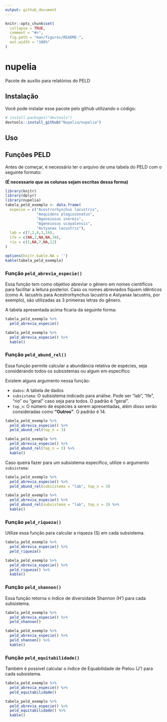 ```yaml
---
output: github_document
---
```


<!-- README.md is generated from README.Rmd. Please edit that file -->

```r
knitr::opts_chunk$set(
  collapse = TRUE,
  comment = "#>",
  fig.path = "man/figures/README-",
  out.width = "100%"
)
```

# nupelia

<!-- badges: start -->
<!-- badges: end -->

Pacote de auxílio para relatórios do PELD

## Instalação

Você pode instalar esse pacote pelo github utilizando o código:

``` r
# install.packages("devtools")
devtools::install_github("Nupelia/nupelia")
```

## Uso

## Funções PELD

Antes de começar, é necessário ter o arquivo de uma tabela do PELD com o seguinte formato:

**(É necessario que as colunas sejam escritas dessa forma)**

```r
library(knitr)
library(dplyr)
library(nupelia)
tabela_peld_exemplo <- data.frame(
  especie = c("Acestrorhynchus lacustris",
              "Aequidens plagiozonatus",
              "Ageneiosus inermis",
              "Ageneiosus ucayalensis",
              "Astyanax lacustris"),
  lab = c(7,2,8,3,16),
  lfe = c(NA,2,NA,NA,38),
  rio = c(5,NA,7,NA,12)
)

options(knitr.kable.NA = '')
kable(tabela_peld_exemplo)
```

### Função `peld_abrevia_especie()`

Essa função tem como objetivo abreviar o gênero em nomes científicos para facilitar a leitura posterior.
Caso os nomes abreviados fiquem idênticos (como A. lacustris para Acestrorhynchus lacustris e Astyanax lacustris, por exemplo), são utilizadas as 3 primeiras letras do gênero.

A tabela apresentada acima ficaria da seguinte forma:

```r
tabela_peld_exemplo %>% 
  peld_abrevia_especie()
```

```r
tabela_peld_exemplo %>% 
  peld_abrevia_especie() %>% 
  kable()
```

### Função `peld_abund_rel()`

Essa função permite calcular a abundância relativa de espécies, seja considerando todos os subsistemas ou algum em específico

Existem alguns argumento nessa função:

- `dados`: A tabela de dados
- `subsistema`: O subsistema indicado para análise. Pode ser "lab", "lfe", "rio" ou "geral" caso seja para todos. O padrão é "geral".
- `top_n`: O número de espécies a serem apresentadas, além disso serão consideradas como **"Outros"**. O padrão é 14.

```r
tabela_peld_exemplo %>% 
  peld_abrevia_especie() %>% 
  peld_abund_rel(top_n = 3)
```

```r
tabela_peld_exemplo %>% 
  peld_abrevia_especie() %>% 
  peld_abund_rel(top_n = 3) %>% 
  kable()
```


Caso queira fazer para um subsistema específico, utilize o argumento `subsistema`:

```r
tabela_peld_exemplo %>% 
  peld_abrevia_especie() %>% 
  peld_abund_rel(subsistema = "lab", top_n = 3)
```

```r
tabela_peld_exemplo %>% 
  peld_abrevia_especie() %>% 
  peld_abund_rel(subsistema = "lab", top_n = 3) %>% 
  kable()
```

### Função `peld_riqueza()`

Utilize essa função para calcular a riqueza (S) em cada subsistema.

```r
tabela_peld_exemplo %>% 
  peld_abrevia_especie() %>% 
  peld_riqueza()
```

```r
tabela_peld_exemplo %>% 
  peld_abrevia_especie() %>% 
  peld_riqueza() %>% 
  kable()
```

### Função `peld_shannon()`

Essa função retorna o índice de diversidade Shannon (H') para cada subsistema.

```r
tabela_peld_exemplo %>% 
  peld_abrevia_especie() %>% 
  peld_shannon()
```

```r
tabela_peld_exemplo %>% 
  peld_abrevia_especie() %>% 
  peld_shannon() %>% 
  kable()
```


### Função `peld_equitabilidade()`

Também é possível calcular o índice de Equabilidade de Pielou (J') para cada subsistema.

```r
tabela_peld_exemplo %>% 
  peld_abrevia_especie() %>% 
  peld_equitabilidade()
```

```r
tabela_peld_exemplo %>% 
  peld_abrevia_especie() %>% 
  peld_equitabilidade() %>% 
  kable()
```
